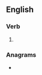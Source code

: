 ==English==

===Verb===
{{head|en|verb form}}

# {{present participle of|en|braai|nocat=1}}

===Anagrams===
* {{anagrams|en|a=aabginr|Bagrian|bargain}}